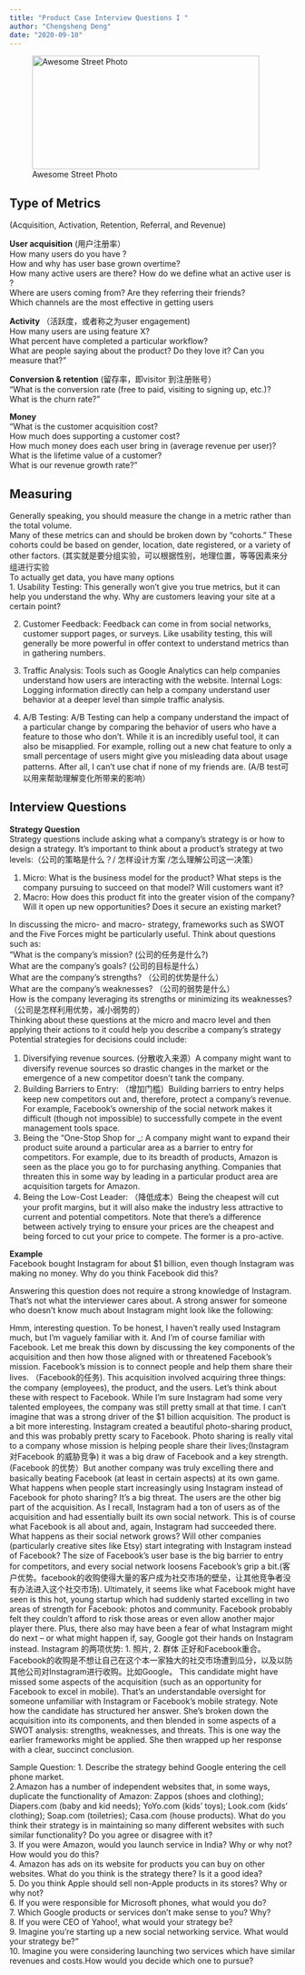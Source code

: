 ```yaml
---
title: "Product Case Interview Questions I "
author: "Chengsheng Deng"
date: "2020-09-10"
---
```

![Awesome Street Photo](/post/2015-07-23-r-rmarkdown_files/IMG_2026.jpeg){width=400px height=200px}

## Type of Metrics  
(Acquisition, Activation, Retention, Referral, and Revenue) </br>

**User acquisition** (用户注册率）</br>
How many users do you have ? </br>
How and why has user base grown overtime? </br>
How many active users are there? How do we define what an active user is ? </br>
Where are users coming from? Are they referring their friends? </br>
Which channels are the most effective in getting users</br>
 
 **Activity** （活跃度，或者称之为user engagement) </br>
How many users are using feature X? </br>
What percent have completed a particular workflow? </br>
What are people saying about the product? Do they love it? Can you measure that?” </br>

**Conversion & retention**  (留存率，即visitor 到注册账号） </br>
“What is the conversion rate (free to paid, visiting to signing up, etc.)?</br>
What is the churn rate?”</br>

**Money**  
“What is the customer acquisition cost?</br>
How much does supporting a customer cost?</br>
How much money does each user bring in (average revenue per user)?</br>
What is the lifetime value of a customer?</br>
What is our revenue growth rate?”  </br>

## Measuring  
Generally speaking, you should measure the change in a metric rather than the total volume. </br> 
Many of these metrics can and should be broken down by “cohorts.” These cohorts could be based on gender, location, date registered, or a variety of other factors. (其实就是要分组实验，可以根据性别，地理位置，等等因素来分组进行实验</br> 
To actually get data, you have many options</br>
1. Usability Testing: This generally won’t give you true metrics, but it can help you understand the why. Why are customers leaving your site at a certain point?

2. Customer Feedback: Feedback can come in from social networks, customer support pages, or surveys. Like usability testing, this will generally be more powerful in offer context to understand metrics than in gathering numbers.

3. Traffic Analysis: Tools such as Google Analytics can help companies understand how users are interacting with the website.
Internal Logs: Logging information directly can help a company understand user behavior at a deeper level than simple traffic analysis.

4. A/B Testing: A/B Testing can help a company understand the impact of a particular change by comparing the behavior of users who have a feature to those who don’t. While it is an incredibly useful tool, it can also be misapplied. For example, rolling out a new chat feature to only a small percentage of users might give you misleading data about usage patterns. After all, I can’t use chat if none of my friends are. (A/B test可以用来帮助理解变化所带来的影响）

## Interview Questions 

**Strategy Question** </br>
Strategy questions include asking what a company’s strategy is or how to design a strategy. It’s important to think about a product’s strategy at two levels:（公司的策略是什么？/ 怎样设计方案 /怎么理解公司这一决策）</br>

1. Micro: What is the business model for the product? What steps is the company pursuing to succeed on that model? Will customers want it? </br>
2. Macro: How does this product fit into the greater vision of the company? Will it open up new opportunities? Does it secure an existing market? </br> 

In discussing the micro- and macro- strategy, frameworks such as SWOT and the Five Forces might be particularly useful. Think about questions such as: </br>
“What is the company’s mission? (公司的任务是什么?)</br>
What are the company’s goals? (公司的目标是什么）</br>
What are the company’s strengths? （公司的优势是什么）</br>
What are the company’s weaknesses? （公司的弱势是什么）</br>
How is the company leveraging its strengths or minimizing its weaknesses? （公司是怎样利用优势，减小弱势的）</br>
Thinking about these questions at the micro and macro level and then applying their actions to it could help you describe a company’s strategy </br>
Potential strategies for decisions could include:</br>

1. Diversifying revenue sources. (分散收入来源）A company might want to diversify revenue sources so drastic changes in the market or the emergence of a new competitor doesn’t tank the company. </br>
2. Building Barriers to Entry: （增加门槛）Building barriers to entry helps keep new competitors out and, therefore, protect a company’s revenue. For example, Facebook’s ownership of the social network makes it difficult (though not impossible) to successfully compete in the event management tools space.</br>
3. Being the “One-Stop Shop for _: A company might want to expand their product suite around a particular area as a barrier to entry for competitors. For example, due to its breadth of products, Amazon is seen as the place you go to for purchasing anything. Companies that threaten this in some way by leading in a particular product area are acquisition targets for Amazon.</br>
4. Being the Low-Cost Leader: （降低成本）Being the cheapest will cut your profit margins, but it will also make the industry less attractive to current and potential competitors. Note that there’s a difference between actively trying to ensure your prices are the cheapest and being forced to cut your price to compete. The former is a pro-active.</br>

**Example**</br>
Facebook bought Instagram for about $1 billion, even though Instagram was making no money. Why do you think Facebook did this?</br>

Answering this question does not require a strong knowledge of Instagram. That’s not what the interviewer cares about. A strong answer for someone who doesn’t know much about Instagram might look like the following:</br> 

Hmm, interesting question. To be honest, I haven’t really used Instagram much, but I’m vaguely familiar with it. And I’m of course familiar with Facebook. Let me break this down by discussing the key components of the acquisition and then how those aligned with or threatened Facebook’s mission. Facebook’s mission is to connect people and help them share their lives. （Facebook的任务). This acquisition involved acquiring three things: the company (employees), the product, and the users. Let’s think about these with respect to Facebook. While I’m sure Instagram had some very talented employees, the company was still pretty small at that time. I can’t imagine that was a strong driver of the $1 billion acquisition. The product is a bit more interesting. Instagram created a beautiful photo-sharing product, and this was probably pretty scary to Facebook. Photo sharing is really vital to a company whose mission is helping people share their lives;(Instagram 对Facebook 的威胁竞争) it was a big draw of Facebook and a key strength. (Facebook 的优势）But another company was truly excelling there and basically beating Facebook (at least in certain aspects) at its own game. What happens when people start increasingly using Instagram instead of Facebook for photo sharing? It’s a big threat. The users are the other big part of the acquisition. As I recall, Instagram had a ton of users as of the acquisition and had essentially built its own social network. This is of course what Facebook is all about and, again, Instagram had succeeded there. What happens as their social network grows? Will other companies (particularly creative sites like Etsy) start integrating with Instagram instead of Facebook? The size of Facebook’s user base is the big barrier to entry for competitors, and every social network loosens Facebook’s grip a bit.(客户优势。facebook的收购使得大量的客户成为社交市场的壁垒，让其他竞争者没有办法进入这个社交市场).  Ultimately, it seems like what Facebook might have seen is this hot, young startup which had suddenly started excelling in two areas of strength for Facebook: photos and community. Facebook probably felt they couldn’t afford to risk those areas or even allow another major player there. Plus, there also may have been a fear of what Instagram might do next – or what might happen if, say, Google got their hands on Instagram instead. 
Instagram 的两项优势: 1. 照片, 2. 群体 正好和Facebook重合。Facebook的收购是不想让自己在这个本一家独大的社交市场遭到瓜分，以及以防其他公司对Instagram进行收购。比如Google。 
This candidate might have missed some aspects of the acquisition (such as an opportunity for Facebook to excel in mobile). That’s an understandable oversight for someone unfamiliar with Instagram or Facebook’s mobile strategy. Note how the candidate has structured her answer. She’s broken down the acquisition into its components, and then blended in some aspects of a SWOT analysis: strengths, weaknesses, and threats. This is one way the earlier frameworks might be applied.
She then wrapped up her response with a clear, succinct conclusion. 

Sample Question: 
1. Describe the strategy behind Google entering the cell phone market.</br>
2.Amazon has a number of independent websites that, in some ways, duplicate the functionality of Amazon: Zappos (shoes and clothing); Diapers.com (baby and kid needs); YoYo.com (kids’ toys); Look.com (kids’ clothing); Soap.com (toiletries); Casa.com (house products). What do you think their strategy is in maintaining so many different websites with such similar functionality? Do you agree or disagree with it?</br>
3. If you were Amazon, would you launch service in India? Why or why not? How would you do this?</br>
4. Amazon has ads on its website for products you can buy on other websites. What do you think is the strategy there? Is it a good idea?</br>
5. Do you think Apple should sell non-Apple products in its stores? Why or why not? </br>
6. If you were responsible for Microsoft phones, what would you do?</br>
7. Which Google products or services don’t make sense to you? Why? </br>
8. If you were CEO of Yahoo!, what would your strategy be?</br>
9. Imagine you’re starting up a new social networking service. What would your strategy be?” </br>
10. Imagine you were considering launching two services which have similar revenues and costs.How would you decide which one to pursue? </br>


